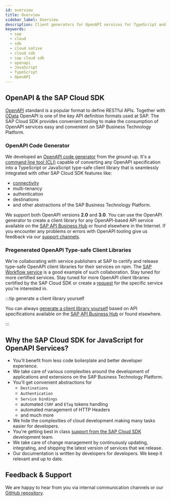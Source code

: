 ```yaml
---
id: overview
title: Overview
sidebar_label: Overview
description: Client generators for OpenAPI services for TypeScript and JavaScript
keywords:
  - sap
  - cloud
  - sdk
  - cloud native
  - cloud sdk
  - sap cloud sdk
  - openapi
  - JavaScript
  - TypeScript
  - OpenAPI
---
```


## OpenAPI & the SAP Cloud SDK

[OpenAPI](https://www.openapis.org/) standard is a popular format to define RESTful APIs.
Together with [OData](../odata/overview.mdx) OpenAPI is one of the key API definition formats used at SAP.
The SAP Cloud SDK provides convenient tooling to make the consumption of OpenAPI services easy and convenient on SAP Business Technology Platform.

### OpenAPI Code Generator

We developed an [OpenAPI code generator](generate-openapi-client.mdx) from the ground up.
It's a [command line tool (CLI)](generate-openapi-client.mdx#options-of-the-openapi-cli) capable of converting any OpenAPI specification into a TypeScript or JavaScript type-safe client library that is seamlessly integrated with other SAP Cloud SDK features like:

- [connectivity](../connectivity/destination.mdx)
- multi-tenancy
- authentication
- destinations
- and other abstractions of the SAP Business Technology Platform.

We support both OpenAPI versions **2.0** and **3.0**.
You can use the OpenAPI generator to create a client library for any OpenAPI-based API service available on the [SAP API Business Hub](https://api.sap.com/) or found elsewhere in the Internet.
If you encounter any problems or errors with OpenAPI tooling give us feedback via our [support channels](../../../overview/support.mdx).

### Pregenerated OpenAPI Type-safe Client Libraries

We're collaborating with service publishers at SAP to certify and release type-safe OpenAPI client libraries for their services on npm.
The [SAP Workflow service](pregenerated-clients/workflow.mdx) is a good example of such collaboration.
Stay tuned for more certified services.
Stay tuned for more OpenAPI client libraries certified by the SAP Cloud SDK or create a [request](https://github.com/SAP/cloud-sdk/issues) for the specific service you're interested in.

:::tip generate a client library yourself

You can always [generate a client library yourself](generate-openapi-client.mdx) based on API specifications available on the [SAP API Business Hub](https://api.sap.com/) or found elsewhere.

:::

## Why the SAP Cloud SDK for JavaScript for OpenAPI Services?

- You'll benefit from less code boilerplate and better developer experience.
- We take care of various complexities around the development of applications and extensions on the SAP Business Technology Platform.
- You'll get convenient abstractions for
  - `Destinations`
  - `Authentication`
  - `Service bindings`
  - automated `CSRF` and `ETag` tokens handling
  - automated management of HTTP Headers
  - and much more
- We hide the complexities of cloud development making many tasks easier for developers.
- You're getting best in class [support from the SAP Cloud SDK](https://github.com/SAP/cloud-sdk-js/issues/new/choose) development team.
- We take care of change management by continuously updating, integrating, and shipping the latest version of services that we release.
- Our documentation is written by developers for developers.
  We keep it relevant and up to date.

## Feedback & Support

We are happy to hear from you via internal communication channels or our [GitHub repository](https://github.com/SAP/cloud-sdk-js/issues/new/choose).

